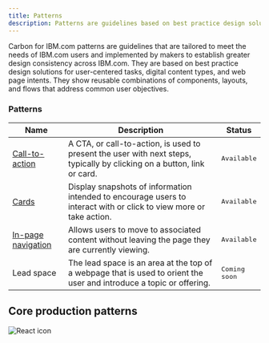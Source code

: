 ```yaml
---
title: Patterns
description: Patterns are guidelines based on best practice design solutions.
---
```


<PageDescription>

Carbon for IBM.com patterns are guidelines that are tailored to meet the needs of IBM.com users and implemented by makers to establish greater design consistency across IBM.com. They are based on best practice design solutions for user-centered tasks, digital content types, and web page intents. They show reusable combinations of components, layouts, and flows that address common user objectives.

</PageDescription>


### Patterns

| Name        | Description       | Status |
| ------------- | -----------   | ----- |
| [Call-to-action](./patterns/call-to-action)       | A CTA, or call-to-action, is used to present the user with next steps, typically by clicking on a button, link or card. | <span class="bx--tag bx--tag--green"><pre>Available</pre></span> |
| [Cards](./patterns/cards)      | Display snapshots of information intended to encourage users to interact with or click to view more or take action. | <span class="bx--tag bx--tag--green"><pre>Available</pre></span> |
| [In-page navigation](./patterns/in-page-navigation)      | Allows users to move to associated content without leaving the page they are currently viewing. | <span class="bx--tag bx--tag--green"><pre>Available</pre></span> |
| Lead space      | The lead space is an area at the top of a webpage that is used to orient the user and introduce a topic or offering. | <span class="bx--tag bx--tag--magenta"><pre>Coming soon</pre></span> |



## Core production patterns 

<Row className="resource-card-group">
<Column colMd={4} colLg={4} noGutterSm>
    <ResourceCard
      subTitle="Carbon design system"
      aspectRatio="2:1"
      actionIcon="arrowRight"
      href="https://www.carbondesignsystem.com/patterns/overview"
      >

![React icon](../../images/icon/carbon-icon.svg)
 
</ResourceCard>
</Column>
</Row>

